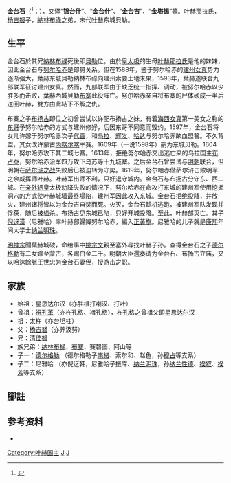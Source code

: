 '''金台石'''（{{lang-mnc|ᡤᡳᠨᡨᠠᡳᠰᡳ|z=Gintaisi}}<ref>{{Cite book|last=佚名|last2=中华书局编|title=《满洲实录·卷6》|publisher=中华书局|year=1986|pages=274|isbn=|url= |ref=harv}}</ref>；{{bd|约16世纪||1619年||catIdx=E}}），又译“'''锦台什'''”、“'''金台什'''”、“'''金台吉'''”、“'''金塔锡'''”等。[[叶赫那拉氏|叶赫那拉氏]]，[[杨吉砮|杨吉砮]]子，[[納林布祿|納林布祿]]之弟，末代[[叶赫|叶赫]]东城貝勒。

== 生平 ==
金台石於其兄[[納林布祿|納林布祿]]死後即[[多罗贝勒|貝勒]]位。由於[[皇太极|皇太极]]的生母[[孝慈高皇后_(清朝)|叶赫那拉氏]]是他的妹妹，因此金台石与[[努尔哈赤|努尔哈赤]]是郎舅关系。但在1588年，鉴于努尔哈赤的[[建州女真|建州女真]]势力逐渐强大，葉赫东城貝勒納林布祿向建州索要土地未果，1593年，葉赫遂联合九部联军征讨建州女真。然而，九部联军由于缺乏统一指挥、调动，被努尔哈赤以少胜多而击败，葉赫西城貝勒[[布寨|布寨]]此役阵亡。努尔哈赤亲自将布寨的尸体砍成一半后送回叶赫，雙方由此結下不解之仇。

布寨之子[[布扬古|布扬古]]即位之初曾尝试以许配布扬古之妹，有着[[海西女真|海西女真]]第一美女之称的[[北关老女|东哥]]予努尔哈赤的方式与建州修好，后因东哥不同意而毁约。1597年，金台石将女儿许嫁于努尔哈赤次子[[代善|代善]]，和[[乌拉|乌拉]]、[[辉发|辉发]]、[[哈达|哈达]]与努尔哈赤歃血盟誓。不久背盟，其女改许蒙古[[内喀尔喀|内喀尔喀]]宰赛。1609年（一说1598年）嗣为东城贝勒。1604年，努尔哈赤攻下其二城七寨。1613年，拒绝努尔哈赤交出逃亡来的乌拉国主[[布占泰|布占泰]]，努尔哈赤派军四万攻下乌苏等十九城寨。之后金台石曾尝试与[[明朝|明朝]]联合，但明朝在[[萨尔浒之战|萨尔浒之战]]失败后已被迫转为守势。1619年，努尔哈赤偕萨尔浒击败明军之余威挥师叶赫。叶赫军出师不利，只好退守城内。金台石与布扬古分守东、西二城。在[[外甥|亲外甥]]皇太极劝降失败的情况下，努尔哈赤在命攻打东城的建州军使用挖掘洞穴的方式使叶赫城墙最终塌陷，建州军因此攻入东城。金台石拒绝投降，并放火，建州诸将皆以为金台吉自焚而死。火灭，金台石趁机逃跑，被建州军队发现并俘获，随后被缢杀。布扬古见东城已陷，只好开城投降。至此，叶赫部灭亡。其子[[倪迓漢|倪迓漢]]（尼雅哈）率叶赫部歸降努尔哈赤，編入[[正黃旗|正黃旗]]。尼雅哈的儿子就是[[康熙|康熙]]年间大学士[[纳兰明珠|纳兰明珠]]。

[[明神宗|明神宗]]聞葉赫城破，命给事中[[姚宗文_(明朝)|姚宗文]]親至塞外尋找叶赫子孙。查得金台石之子[[德尔格勒|德尔格勒]]有二女嫁至蒙古，各赐白金二千。明朝大臣還奏请为金台石、布扬古立庙，又以[[哈达_(海西女真)|哈达]]餘脈[[王世忠|王世忠]]为金台石妻侄，授游击之职。

== 家族 ==
* 始祖：星恳达尔汉（亦胜根打喇汉、打叶）
* 曾祖：[[祝孔革|祝孔革]]（亦杵孔格、褚孔格），杵孔格之曾祖父即星恳达尔汉
* 祖：太杵（亦台坦柱）
* 父：[[杨吉砮|杨吉砮]]（亦养汲努）
* 兄：[[清佳砮|清佳砮]]
* 族兄弟：[[纳林布禄|纳林布禄]]、[[布寨|布寨]]、赛碧图、阿山等
* 子一：[[德尔格勒|德尔格勒]] （德尔格勒子[[南楮|南楮]]、索尔和、赵色，孙[[穆占|穆占]]等支系）
* 子二：尼雅哈 （亦倪迓韩，尼雅哈子振库、[[纳兰明珠|纳兰明珠]]，孙[[纳兰性德|纳兰性德]]、[[揆叙|揆叙]]、[[揆芳|揆芳]]等支系）

== 腳註 ==
{{reflist}}

== 参考资料 ==
*{{Cite web |url= http://www.guoxue.com/shibu/24shi/qingshigao/qsg_223.htm |title= 《清史稿·列传十》 |author= [[赵尔巽|赵尔巽]]等 |accessdate= 2011-01-23 |archivedate= 2011-06-09 |archiveurl= https://web.archive.org/web/20110609131047/http://www.guoxue.com/shibu/24shi/qingshigao/qsg_223.htm |dead-url= no }}
{{start box}}
{{s-before|[[纳林布禄|纳林布禄]]}}
{{s-title|[[叶赫|叶赫国主（东城贝勒）]]|1609年-1619年}}
{{s-after|无|亡于[[后金|后金]]}}
{{end box}}

{{叶赫国主世系}}
[[Category:叶赫国主|Category:叶赫国主]]
[[Category:明朝戰爭身亡者|J]]
[[Category:叶赫那拉氏|J]]